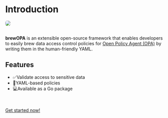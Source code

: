# Introduction

<img
  src="/banner.png"
  style="max-width: 100%; border-radius: 5px; margin-bottom: 1rem;"
/>

**brewOPA** is an extensible open-source framework that enables developers to easily brew data access control policies for [Open Policy Agent (OPA)](https://www.openpolicyagent.org) by writing them in the human-friendly YAML.

## Features

- ✅Validate access to sensitive data
- 📝YAML-based policies
- 💻Available as a Go package

<br />

[Get started now!](/getting-started)
